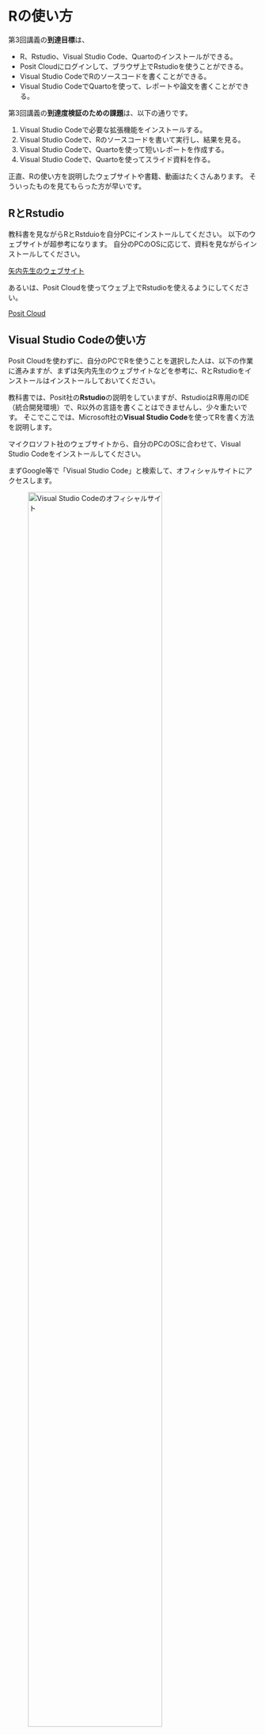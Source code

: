 # Rの使い方

第3回講義の**到達目標**は、

- R、Rstudio、Visual Studio Code、Quartoのインストールができる。
- Posit Cloudにログインして、ブラウザ上でRstudioを使うことができる。
- Visual Studio CodeでRのソースコードを書くことができる。
- Visual Studio CodeでQuartoを使って、レポートや論文を書くことができる。

第3回講義の**到達度検証のための課題**は、以下の通りです。

1. Visual Studio Codeで必要な拡張機能をインストールする。
2. Visual Studio Codeで、Rのソースコードを書いて実行し、結果を見る。
3. Visual Studio Codeで、Quartoを使って短いレポートを作成する。
4. Visual Studio Codeで、Quartoを使ってスライド資料を作る。


正直、Rの使い方を説明したウェブサイトや書籍、動画はたくさんあります。
そういったものを見てもらった方が早いです。

## RとRstudio

教科書を見ながらRとRstduioを自分PCにインストールしてください。
以下のウェブサイトが超参考になります。
自分のPCのOSに応じて、資料を見ながらインストールしてください。

[矢内先生のウェブサイト](https://yukiyanai.github.io/jp/resources/)

あるいは、Posit Cloudを使ってウェブ上でRstudioを使えるようにしてください。

[Posit Cloud](https://cloud.posit.jp/)

## Visual Studio Codeの使い方

Posit Cloudを使わずに、自分のPCでRを使うことを選択した人は、以下の作業に進みますが、まずは矢内先生のウェブサイトなどを参考に、RとRstudioをインストールはインストールしておいてください。

教科書では、Posit社の**Rstudio**の説明をしていますが、RstudioはR専用のIDE（統合開発環境）で、R以外の言語を書くことはできませんし、少々重たいです。
そこでここでは、Microsoft社の**Visual Studio Code**を使ってRを書く方法を説明します。

マイクロソフト社のウェブサイトから、自分のPCのOSに合わせて、Visual Studio Codeをインストールしてください。

まずGoogle等で「Visual Studio Code」と検索して、オフィシャルサイトにアクセスします。

![Visual Studio Codeのオフィシャルサイト](./img/vscode01.png){width=80%}

そして、「Visual Studio Codeをダウンロードする」をクリックすると、次のページにいきます。

![Visual Studio Codeのダウンロードページ](./img/vscode02.png){width=80%}

ここから自分に合ったOSを選んで、ダウンロードしてください。
詳しい人なら、下の小さな項目から、適切なものをえらんでください。
MacBookでM2チップを使っている人は、`Mac`の`Apple silicon`のzipをダウンロードして、Zipファイルを展開してインストールしてください。


### Quarto

次に、RstudioやVisual Studio Codeで、レポートや論文を書くためのパッケージである`Quarto`をインストールします。
`Quarto`はRstudioを作ったPosit社が開発している文書作成システムなので、Rとの相性もばっちりです。

まずGoogle等で「Quarto」と検索して、オフィシャルサイトにアクセスします。

![Quartoのオフィシャルサイト](./img/quarto01.png){width=80%}

そして、「Get Started」をクリックすると、次のページにいきます。

![Quartoのダウンロードページ](./img/quarto02.png){width=80%}

ここから自分に合ったOSを選んで、ダウンロードしてください。

ここまでで、

- R (本体)
- Rstudio (R用IDE)
- Visual Studio Code (R以外の言語も書けるIDE)
- Quarto (レポートや論文を書くためのパッケージ)

のインストールが完了しました。
次に、Visual Studio CodeでRのソースコードを書くための準備をします。


### VS Codeの準備

Visual Studio Code(以下、VS Code)の準備をします。
VS Codeを開くと、次のような画面が表示されます。
VS Codeは、機能を拡張するために、拡張パッケージをインストールすることができます。
VS Codeを起動して、左のメニューの中の、四角が4つ並んだアイコンをクリックしてください。

![VS Codeの初期画面](./img/vscode03.jpg){width=80%}

VS Codeの左のメニュー上部に拡張パッケージの検索画面が表示されます。
そこに拡張パッケージの名前を入れて、必要なものをインストールしていきます。
以下の拡張パッケージは、Rの分析をするために必要あるいは推奨されるものです。

- `Japanese Language Pack for Visual Studio Code` : VS Codeの日本語化
- `R` : とりあえず入れておく
- `Quarto` : Quartoを使うために必要

とりあえずこの3つを入れておけば、このプレゼミでは十分です。

![VS Codeの拡張パッケージ](./img/vscode04.jpg){width=80%}

### フォルダを開く

VS Codeでは、分析に使うCSVファイルや、分析のためのRファイル、レポートや論文を書くためのQuartoファイルを、一つのフォルダにまとめておくと便利です。
分かりやすい場所にフォルダを作成し、好きな名前をつけてください。

VS Codeの上部メニューの中の「ファイル」をクリックして、「フォルダーを開く」をクリックして、先ほど作成したフォルダを選択してください。
すると、左のメニューにフォルダの中身が表示されます。まだ何も入っていなければ、何も表示されません。

VS Codeではフォルダを指定して開いておくと、そこが作業フォルダとなり、Rは常にそのフォルダの中を参照するようになります。

### Rスクリプトの書き方

ではVS Code上でRのソースコードを書いてみましょう。
新しいファイルを作成するためには、上のメニューから「ファイル」をクリックして、「新しいファイル」をクリックしてください。

するとメニューが表示されその中に「R Document」を選ぶと、Rのソースコードを書くためのファイルが作成されます。
Rのソースコードは拡張子が`.r`というファイルになります。
拡張子が何か分からないひとは、ググっておいてください。
WindowsやMacOSでもファイルの拡張子が表示されるように設定しておいてください。

## Rの基本操作

ここまでの準備が出来ていれば、画面にRのソースコードを書くためのファイルが表示されているはずです。
何も書かれていないので、まずは何か書いてみましょう。
まずは、`1+2`を計算してみます。
```r
#| eval: false
1 + 2
```
と書いて、その行にカーソルがある状態で、`Ctrl + Enter`を押すと、その行の計算結果が表示されます。

```r
#| echo: false
1 + 2
```

あとは教科書をみて、練習しておいてください。
以下の事ができるようになっていればOKです。

- 四則演算
- `sqrt()`関数で平方根の計算
- `c()`関数でベクトルの作成
- `mean()`関数で平均を計算
- `seq()`関数で数列の作成

## パッケージ

Rはパッケージを使って機能を拡張することができます。

- `install.packages()`関数でパッケージをインストールして、
- `library()`関数でパッケージを読み込むと、

拡張した機能を使えるようになります。
教科書やこの資料で使う関数はたくさんあるので、その都度説明しますが、ほぼ必ずつかうのが、`tidyverse`というパッケージ群です。

以下のコードを実行して、`tidyverse`をインストールしてください。

```r
#| eval = FALSE
install.packages("tidyverse") # 最初の一回だけ実行
```

そして、ほぼ毎回以下のコードを実行して、`tidyverse`を読み込みます。

```r
library(tidyverse)
```

ついでに、今後使うであろう次のパッケージもインストールしておいてください。

```r
#| eval = FALSE
install.packages("bloom") # 結果の整形
install.packages("ggthemes") # グラフの見た目
install.packages("modelsummary") # 回帰結果の作表
install.packages("kableExtra") # 表の整形
install.packages("gt") # 表の整形
install.packages("patchwork") # グラフを並べて表示
```

### Githubとの連携

GitHubは、Gitというバージョン管理システムを使って、ソースコードのバージョン管理をクラウド上で行うことができる無料サービスです。
使いこなすには、少々勉強が必要ですが、使えれば非常に有用なので、是非やってみてください。
Visual Studio CodeはGit/GitHubとの連携も簡単なので、複数人でウェブ開発やプログラミングをする場合には、非常に有益です。

まずは、GitHubのウェブサイトにアクセスし、アカウントを作成してください。

[GitHub](https://github.com/)

そこから先は、書籍やウェブサイトを参考にしてください。
例えばこんな本が便利です。

:::{layout-ncol=3}
![GitHubのオススメ本](./img/github_book01.jpg)

![はじめてでもできるGitとGitHubの教科書](./img/github_book02.jpg)

![わかばちゃんと学ぶGit使い方入門](./img/github_book03.jpg)
:::

### GitHub Copilotを使う

GitHub Copilotは、AIがコードの作成を支援してくれる超便利なツールです。
学生は無料で利用できるので、プログラミングを学習しようとしている人は、導入の検討をしてみてください。

[GitHub Copilot](https://copilot.github.com/)

## まとめ

ここでは、

- Rのインストール
- Rstudioのインストール
- VS Codeのインストール
- Quartoのインストール

を行い、VS Code上での分析・レポート作成環境を整えました。
また、ソースコードの書き方や、パッケージのインストール方法、GitHubとの連携方法を学び、GitHub Copilotの紹介をしました。
